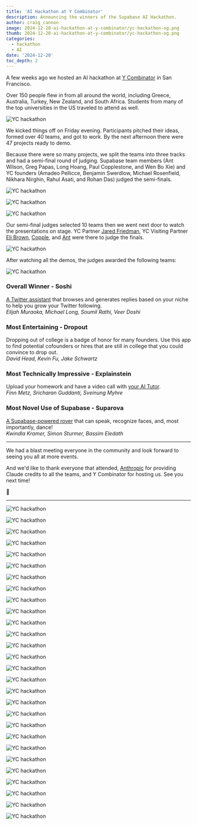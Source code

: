 ```yaml
---
title: 'AI Hackathon at Y Combinator'
description: Announcing the winners of the Supabase AI Hackathon.
author: craig_cannon
image: 2024-12-20-ai-hackathon-at-y-combinator/yc-hackathon-og.png
thumb: 2024-12-20-ai-hackathon-at-y-combinator/yc-hackathon-og.png
categories:
  - hackathon
  - AI
date: '2024-12-20'
toc_depth: 2
---
```


A few weeks ago we hosted an AI hackathon at [Y Combinator](https://www.ycombinator.com) in San Francisco.

Over 150 people flew in from all around the world, including Greece, Australia, Turkey, New Zealand, and South Africa. Students from many of the top universities in the US traveled to attend as well.

<Img
  alt="YC hackathon"
  src="/images/blog/2024-12-20-ai-hackathon-at-y-combinator/yc-hackathon-17.jpg"
/>

We kicked things off on Friday evening. Participants pitched their ideas, formed over 40 teams, and got to work. By the next afternoon there were 47 projects ready to demo.

Because there were so many projects, we split the teams into three tracks and had a semi-final round of judging. Supabase team members (Ant Wilson, Greg Papas, Long Hoang, Paul Copplestone, and Wen Bo Xie) and YC founders (Amadeo Pellicce, Benjamin Swerdlow, Michael Rosenfield, Nikhara Nirghin, Rahul Asati, and Rohan Das) judged the semi-finals.

<Img
  alt="YC hackathon"
  src="/images/blog/2024-12-20-ai-hackathon-at-y-combinator/yc-hackathon-5.jpg"
/>

<Img
  alt="YC hackathon"
  src="/images/blog/2024-12-20-ai-hackathon-at-y-combinator/yc-hackathon-3.jpg"
/>

<Img
  alt="YC hackathon"
  src="/images/blog/2024-12-20-ai-hackathon-at-y-combinator/yc-hackathon-23.jpg"
/>

Our semi-final judges selected 10 teams then we went next door to watch the presentations on stage. YC Partner [Jared Friedman](https://x.com/snowmaker), YC Visiting Partner [Eli Brown](https://x.com/iechoic), [Copple](https://x.com/kiwicopple), and [Ant](https://x.com/AntWilson) were there to judge the finals.

<Img
  alt="YC hackathon"
  src="/images/blog/2024-12-20-ai-hackathon-at-y-combinator/yc-hackathon-10.jpg"
/>

After watching all the demos, the judges awarded the following teams:

<Img
  alt="YC hackathon"
  src="/images/blog/2024-12-20-ai-hackathon-at-y-combinator/yc-hackathon-15.jpg"
/>

### **Overall Winner - Soshi**

[A Twitter assistant](https://www.linkedin.com/posts/elijahmuraoka_everyones-been-asking-me-how-we-won-the-activity-7268717109218619392-Fegu/) that browses and generates replies based on your niche to help you grow your Twitter following.  
_Elijah Muraoka, Michael Long, Soumil Rathi, Veer Doshi_

### **Most Entertaining - Dropout**

Dropping out of college is a badge of honor for many founders. Use this app to find potential cofounders or hires that are still in college that you could convince to drop out.  
_David Head, Kevin Fu, Jake Schwartz_

### **Most Technically Impressive - Explainstein**

Upload your homework and have a video call with [your AI Tutor](https://www.linkedin.com/posts/sricharanguddanti_this-demo-won-us-most-technically-impressive-activity-7267335808121004032-xymA/).  
_Finn Metz, Sricharan Guddanti, Sveinung Myhre_

### **Most Novel Use of Supabase - Suparova**

[A Supabase-powered rover](https://www.linkedin.com/posts/kwkramer_team-suparova-at-the-supabase-ycombinator-activity-7266175490636296193-9ZzS/) that can speak, recognize faces, and, most importantly, dance!  
_Kwindla Kramer, Simon Sturmer, Bassim Eledath_

---

We had a blast meeting everyone in the community and look forward to seeing you all at more events.

And we'd like to thank everyone that attended, [Anthropic](https://www.anthropic.com) for providing Claude credits to all the teams, and Y Combinator for hosting us. See you next time!

💚

---

<Img
  alt="YC hackathon"
  src="/images/blog/2024-12-20-ai-hackathon-at-y-combinator/yc-hackathon-1.jpg"
/>

<Img
  alt="YC hackathon"
  src="/images/blog/2024-12-20-ai-hackathon-at-y-combinator/yc-hackathon-2.jpg"
/>

<Img
  alt="YC hackathon"
  src="/images/blog/2024-12-20-ai-hackathon-at-y-combinator/yc-hackathon-4.jpg"
/>

<Img
  alt="YC hackathon"
  src="/images/blog/2024-12-20-ai-hackathon-at-y-combinator/yc-hackathon-6.jpg"
/>

<Img
  alt="YC hackathon"
  src="/images/blog/2024-12-20-ai-hackathon-at-y-combinator/yc-hackathon-7.jpg"
/>

<Img
  alt="YC hackathon"
  src="/images/blog/2024-12-20-ai-hackathon-at-y-combinator/yc-hackathon-8.jpg"
/>

<Img
  alt="YC hackathon"
  src="/images/blog/2024-12-20-ai-hackathon-at-y-combinator/yc-hackathon-9.jpg"
/>

<Img
  alt="YC hackathon"
  src="/images/blog/2024-12-20-ai-hackathon-at-y-combinator/yc-hackathon-11.jpg"
/>

<Img
  alt="YC hackathon"
  src="/images/blog/2024-12-20-ai-hackathon-at-y-combinator/yc-hackathon-12.jpg"
/>

<Img
  alt="YC hackathon"
  src="/images/blog/2024-12-20-ai-hackathon-at-y-combinator/yc-hackathon-13.jpg"
/>

<Img
  alt="YC hackathon"
  src="/images/blog/2024-12-20-ai-hackathon-at-y-combinator/yc-hackathon-14.jpg"
/>

<Img
  alt="YC hackathon"
  src="/images/blog/2024-12-20-ai-hackathon-at-y-combinator/yc-hackathon-16.jpg"
/>

<Img
  alt="YC hackathon"
  src="/images/blog/2024-12-20-ai-hackathon-at-y-combinator/yc-hackathon-18.jpg"
/>

<Img
  alt="YC hackathon"
  src="/images/blog/2024-12-20-ai-hackathon-at-y-combinator/yc-hackathon-19.jpg"
/>

<Img
  alt="YC hackathon"
  src="/images/blog/2024-12-20-ai-hackathon-at-y-combinator/yc-hackathon-20.jpg"
/>

<Img
  alt="YC hackathon"
  src="/images/blog/2024-12-20-ai-hackathon-at-y-combinator/yc-hackathon-21.jpg"
/>

<Img
  alt="YC hackathon"
  src="/images/blog/2024-12-20-ai-hackathon-at-y-combinator/yc-hackathon-22.jpg"
/>

<Img
  alt="YC hackathon"
  src="/images/blog/2024-12-20-ai-hackathon-at-y-combinator/yc-hackathon-24.jpg"
/>

<Img
  alt="YC hackathon"
  src="/images/blog/2024-12-20-ai-hackathon-at-y-combinator/yc-hackathon-25.jpg"
/>

<Img
  alt="YC hackathon"
  src="/images/blog/2024-12-20-ai-hackathon-at-y-combinator/yc-hackathon-26.jpg"
/>

<Img
  alt="YC hackathon"
  src="/images/blog/2024-12-20-ai-hackathon-at-y-combinator/yc-hackathon-27.jpg"
/>

<Img
  alt="YC hackathon"
  src="/images/blog/2024-12-20-ai-hackathon-at-y-combinator/yc-hackathon-28.jpg"
/>

<Img
  alt="YC hackathon"
  src="/images/blog/2024-12-20-ai-hackathon-at-y-combinator/yc-hackathon-29.jpg"
/>

<Img
  alt="YC hackathon"
  src="/images/blog/2024-12-20-ai-hackathon-at-y-combinator/yc-hackathon-30.jpg"
/>

<Img
  alt="YC hackathon"
  src="/images/blog/2024-12-20-ai-hackathon-at-y-combinator/yc-hackathon-31.jpg"
/>

<Img
  alt="YC hackathon"
  src="/images/blog/2024-12-20-ai-hackathon-at-y-combinator/yc-hackathon-32.jpg"
/>

<Img
  alt="YC hackathon"
  src="/images/blog/2024-12-20-ai-hackathon-at-y-combinator/yc-hackathon-33.jpg"
/>

<Img
  alt="YC hackathon"
  src="/images/blog/2024-12-20-ai-hackathon-at-y-combinator/yc-hackathon-34.jpg"
/>

